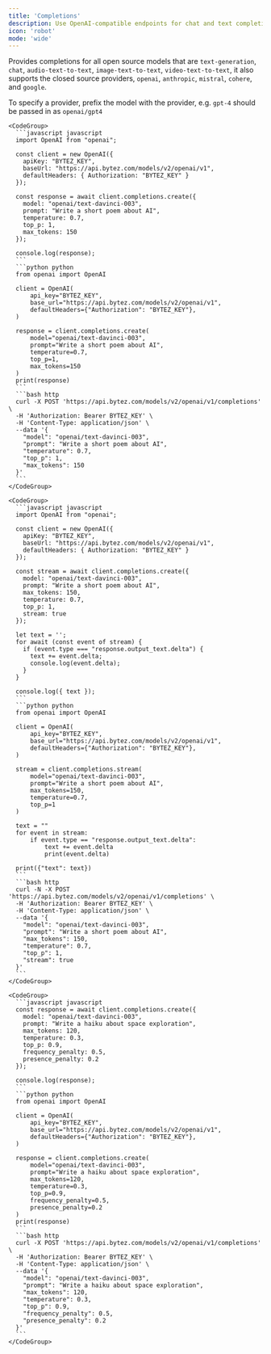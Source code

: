 ```yaml
---
title: 'Completions'
description: Use OpenAI-compatible endpoints for chat and text completions via OpenAI clients, supporting streaming and custom parameters.
icon: 'robot'
mode: 'wide'
---
```


Provides completions for all open source models that are `text-generation`, `chat`, `audio-text-to-text`, `image-text-to-text`, `video-text-to-text`, it also supports the closed source providers, `openai`, `anthropic`, `mistral`, `cohere`, and `google`.

To specify a provider, prefix the model with the provider, e.g. `gpt-4` should be passed in as `openai/gpt4`

<AccordionGroup>

  <Accordion defaultOpen="true" title="Basic usage">

    <CodeGroup>
      ```javascript javascript
      import OpenAI from "openai";

      const client = new OpenAI({
        apiKey: "BYTEZ_KEY",
        baseUrl: "https://api.bytez.com/models/v2/openai/v1",
        defaultHeaders: { Authorization: "BYTEZ_KEY" }
      });

      const response = await client.completions.create({
        model: "openai/text-davinci-003",
        prompt: "Write a short poem about AI",
        temperature: 0.7,
        top_p: 1,
        max_tokens: 150
      });

      console.log(response);
      ```
      ```python python
      from openai import OpenAI

      client = OpenAI(
          api_key="BYTEZ_KEY",
          base_url="https://api.bytez.com/models/v2/openai/v1",
          defaultHeaders={"Authorization": "BYTEZ_KEY"},
      )

      response = client.completions.create(
          model="openai/text-davinci-003",
          prompt="Write a short poem about AI",
          temperature=0.7,
          top_p=1,
          max_tokens=150
      )
      print(response)
      ```
      ```bash http
      curl -X POST 'https://api.bytez.com/models/v2/openai/v1/completions' \
      -H 'Authorization: Bearer BYTEZ_KEY' \
      -H 'Content-Type: application/json' \
      --data '{
        "model": "openai/text-davinci-003",
        "prompt": "Write a short poem about AI",
        "temperature": 0.7,
        "top_p": 1,
        "max_tokens": 150
      }'
      ```
    </CodeGroup>

  </Accordion>

  <Accordion defaultOpen="false" title="Streaming">

    <CodeGroup>
      ```javascript javascript
      import OpenAI from "openai";

      const client = new OpenAI({
        apiKey: "BYTEZ_KEY",
        baseUrl: "https://api.bytez.com/models/v2/openai/v1",
        defaultHeaders: { Authorization: "BYTEZ_KEY" }
      });

      const stream = await client.completions.create({
        model: "openai/text-davinci-003",
        prompt: "Write a short poem about AI",
        max_tokens: 150,
        temperature: 0.7,
        top_p: 1,
        stream: true
      });

      let text = '';
      for await (const event of stream) {
        if (event.type === "response.output_text.delta") {
          text += event.delta;
          console.log(event.delta);
        }
      }

      console.log({ text });
      ```
      ```python python
      from openai import OpenAI

      client = OpenAI(
          api_key="BYTEZ_KEY",
          base_url="https://api.bytez.com/models/v2/openai/v1",
          defaultHeaders={"Authorization": "BYTEZ_KEY"},
      )

      stream = client.completions.stream(
          model="openai/text-davinci-003",
          prompt="Write a short poem about AI",
          max_tokens=150,
          temperature=0.7,
          top_p=1
      )

      text = ""
      for event in stream:
          if event.type == "response.output_text.delta":
              text += event.delta
              print(event.delta)

      print({"text": text})
      ```
      ```bash http
      curl -N -X POST 'https://api.bytez.com/models/v2/openai/v1/completions' \
      -H 'Authorization: Bearer BYTEZ_KEY' \
      -H 'Content-Type: application/json' \
      --data '{
        "model": "openai/text-davinci-003",
        "prompt": "Write a short poem about AI",
        "max_tokens": 150,
        "temperature": 0.7,
        "top_p": 1,
        "stream": true
      }'
      ```
    </CodeGroup>

  </Accordion>

  <Accordion defaultOpen="false" title="Custom params">

    <CodeGroup>
      ```javascript javascript
      const response = await client.completions.create({
        model: "openai/text-davinci-003",
        prompt: "Write a haiku about space exploration",
        max_tokens: 120,
        temperature: 0.3,
        top_p: 0.9,
        frequency_penalty: 0.5,
        presence_penalty: 0.2
      });

      console.log(response);
      ```
      ```python python
      from openai import OpenAI

      client = OpenAI(
          api_key="BYTEZ_KEY",
          base_url="https://api.bytez.com/models/v2/openai/v1",
          defaultHeaders={"Authorization": "BYTEZ_KEY"},
      )

      response = client.completions.create(
          model="openai/text-davinci-003",
          prompt="Write a haiku about space exploration",
          max_tokens=120,
          temperature=0.3,
          top_p=0.9,
          frequency_penalty=0.5,
          presence_penalty=0.2
      )
      print(response)
      ```
      ```bash http
      curl -X POST 'https://api.bytez.com/models/v2/openai/v1/completions' \
      -H 'Authorization: Bearer BYTEZ_KEY' \
      -H 'Content-Type: application/json' \
      --data '{
        "model": "openai/text-davinci-003",
        "prompt": "Write a haiku about space exploration",
        "max_tokens": 120,
        "temperature": 0.3,
        "top_p": 0.9,
        "frequency_penalty": 0.5,
        "presence_penalty": 0.2
      }'
      ```
    </CodeGroup>

  </Accordion>

</AccordionGroup>
